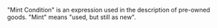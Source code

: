 {{Move to Wiktionary}}
"Mint Condition" is an expression used in the description of pre-owned goods. "Mint" means "used, but still as new".